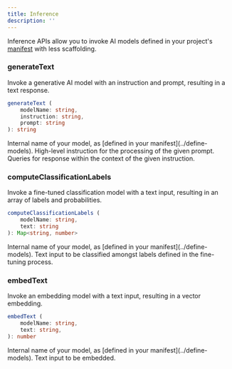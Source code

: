 ```yaml
---
title: Inference
description: ''
---
```


Inference APIs allow you to invoke AI models defined in your project's [manifest](../manifest) with less scaffolding.

### generateText
Invoke a generative AI model with an instruction and prompt, resulting in a text response.

```TypeScript
generateText (
    modelName: string,
    instruction: string,
    prompt: string
): string
```

<ResponseField name="modelName" type="string" required>
  Internal name of your model, as [defined in your manifest](../define-models).
</ResponseField>

<ResponseField name="instruction" type="string" required>
  High-level instruction for the processing of the given prompt.
</ResponseField>

<ResponseField name="prompt" type="string" required>
  Queries for response within the context of the given instruction.
</ResponseField>

### computeClassificationLabels
Invoke a fine-tuned classification model with a text input, resulting in an array of labels and probabilities.

```TypeScript
computeClassificationLabels (
    modelName: string,
    text: string
): Map<string, number>
```

<ResponseField name="modelName" type="string" required>
  Internal name of your model, as [defined in your manifest](../define-models).
</ResponseField>

<ResponseField name="text" type="string" required>
  Text input to be classified amongst labels defined in the fine-tuning process.
</ResponseField>

### embedText
Invoke an embedding model with a text input, resulting in a vector embedding.

```TypeScript
embedText (
    modelName: string,
	text: string,
): number
```

<ResponseField name="modelName" type="string" required>
  Internal name of your model, as [defined in your manifest](../define-models).
</ResponseField>

<ResponseField name="text" type="string" required>
  Text input to be embedded.
</ResponseField>